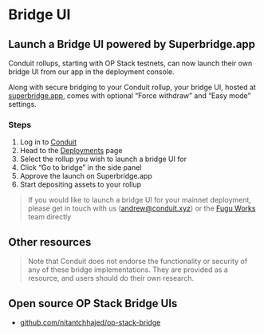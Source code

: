 # Bridge UI

## Launch a Bridge UI powered by Superbridge.app

Conduit rollups, starting with OP Stack testnets, can now launch their own bridge UI from our app in the deployment console.

Along with secure bridging to your Conduit rollup, your bridge UI, hosted at [superbridge.app](https://superbridge.app), comes with optional “Force withdraw” and “Easy mode” settings.

### Steps

1. Log in to [Conduit](https://app.conduit.xyz/)
2. Head to the [Deployments](https://app.conduit.xyz/deployments) page
3. Select the rollup you wish to launch a bridge UI for
4. Click “Go to bridge” in the side panel
5. Approve the launch on Superbridge.app
6. Start depositing assets to your rollup

> If you would like to launch a bridge UI for your mainnet deployment, please get in touch with us (andrew@conduit.xyz) or the [Fugu Works](https://www.fugu.works/) team directly

## Other resources

> Note that Conduit does not endorse the functionality or security of any of these bridge implementations. They are provided as a resource, and users should do their own research.

## Open source OP Stack Bridge UIs

- [github.com/nitantchhajed/op-stack-bridge](https://github.com/nitantchhajed/op-stack-bridge)
